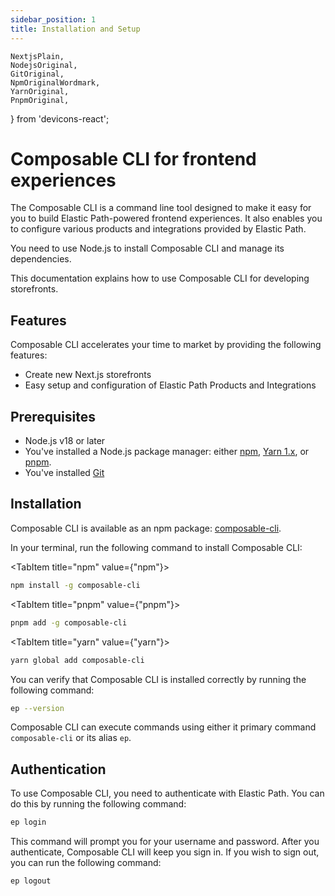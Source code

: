 ```yaml
---
sidebar_position: 1
title: Installation and Setup
---
```

    NextjsPlain,
    NodejsOriginal,
    GitOriginal,
    NpmOriginalWordmark,
    YarnOriginal,
    PnpmOriginal,
} from 'devicons-react';

# Composable CLI for frontend experiences

The Composable CLI is a command line tool designed to make it easy for you to build Elastic Path-powered frontend experiences. It also enables you to configure various products and integrations provided by Elastic Path.

You need to use Node.js to install Composable CLI and manage its dependencies.

This documentation explains how to use Composable CLI for developing storefronts.
## Features

Composable CLI accelerates your time to market by providing the following features:

- Create new <NextjsPlain/> Next.js storefronts
- Easy setup and configuration of Elastic Path Products and Integrations

## Prerequisites

- <NodejsOriginal/> Node.js v18 or later
- You've installed a <NodejsOriginal/> Node.js package manager: either <NpmOriginalWordmark/> [npm](https://www.npmjs.com/get-npm), <YarnOriginal/> [Yarn 1.x](https://classic.yarnpkg.com/lang/en/docs/install), or <PnpmOriginal/> [pnpm](https://pnpm.io/installation).
- You've installed <GitOriginal/> [Git](https://git-scm.com/)

## Installation

Composable CLI is available as an npm package: [composable-cli](https://www.npmjs.com/package/composable-cli).

In your terminal, run the following command to install Composable CLI:

<Tabs>

<TabItem title="npm" value={"npm"}>

```bash
npm install -g composable-cli
```

</TabItem>

<TabItem title="pnpm" value={"pnpm"}>

```bash
pnpm add -g composable-cli
```

</TabItem>

<TabItem title="yarn" value={"yarn"}>

```bash
yarn global add composable-cli
```

</TabItem>

</Tabs>

You can verify that Composable CLI is installed correctly by running the following command:

```bash
ep --version
```

Composable CLI can execute commands using either it primary command `composable-cli` or its alias `ep`.

## Authentication

To use Composable CLI, you need to authenticate with Elastic Path. You can do this by running the following command:

```bash
ep login
```

This command will prompt you for your username and password. After you authenticate, Composable CLI will keep you sign in. If you wish to sign out, you can run the following command:

```bash
ep logout
```
